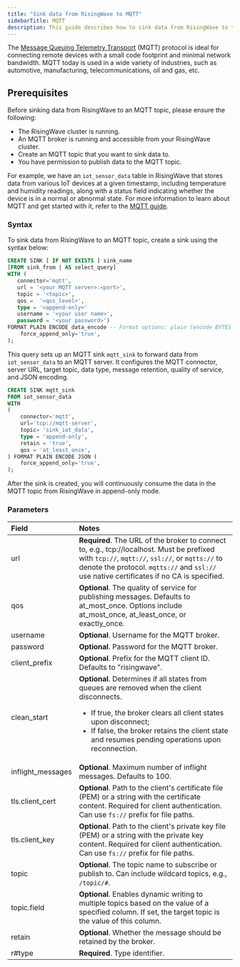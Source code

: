 ```yaml
---
title: "Sink data from RisingWave to MQTT"
sidebarTitle: MQTT
description: This guide describes how to sink data from RisingWave to the MQTT topic using the MQTT sink connector in RisingWave.
---
```


The [Message Queuing Telemetry Transport](https://mqtt.org/) (MQTT) protocol is ideal for connecting remote devices with a small code footprint and minimal network bandwidth. MQTT today is used in a wide variety of industries, such as automotive, manufacturing, telecommunications, oil and gas, etc.

## Prerequisites

Before sinking data from RisingWave to an MQTT topic, please ensure the following:

* The RisingWave cluster is running.
* An MQTT broker is running and accessible from your RisingWave cluster.
* Create an MQTT topic that you want to sink data to.
* You have permission to publish data to the MQTT topic.

For example, we have an `iot_sensor_data` table in RisingWave that stores data from various IoT devices at a given timestamp, including temperature and humidity readings, along with a status field indicating whether the device is in a normal or abnormal state. For more information to learn about MQTT and get started with it, refer to the [MQTT guide](https://mqtt.org/getting-started/).

### Syntax

To sink data from RisingWave to an MQTT topic, create a sink using the syntax below:

```sql
CREATE SINK [ IF NOT EXISTS ] sink_name
[FROM sink_from | AS select_query]
WITH (
   connector='mqtt',
   url = '<your MQTT server>:<port>',
   topic = '<topic>',
   qos =  '<qos_level>',
   type = '<append-only>'
   username = '<your user name>',
   password = '<your password>')
FORMAT PLAIN ENCODE data_encode -- Format options: plain (encode BYTES and JSON) (
    force_append_only='true',
);
```

This query sets up an MQTT sink `mqtt_sink` to forward data from `iot_sensor_data` to an MQTT server. It configures the MQTT connector, server URL, target topic, data type, message retention, quality of service, and JSON encoding.

```sql
CREATE SINK mqtt_sink
FROM iot_sensor_data
WITH
(
    connector='mqtt',
    url='tcp://mqtt-server',
    topic= 'sink_iot_data',
    type = 'append-only',
    retain = 'true',
    qos = 'at_least_once',
) FORMAT PLAIN ENCODE JSON (
    force_append_only='true',
);
```

After the sink is created, you will continuously consume the data in the MQTT topic from RisingWave in append-only mode.

### Parameters

| Field              | Notes                                                                                                                                                                                                                                                 |
| :----------------- | :---------------------------------------------------------------------------------------------------------------------------------------------------------------------------------------------------------------------------------------------------- |
| url                | **Required**. The URL of the broker to connect to, e.g., tcp://localhost. Must be prefixed with `tcp://`, `mqtt://`, `ssl://`, or `mqtts://` to denote the protocol. `mqtts://` and `ssl://` use native certificates if no CA is specified.                           |
| qos                | **Optional**. The quality of service for publishing messages. Defaults to at\_most\_once. Options include at\_most\_once, at\_least\_once, or exactly\_once.                                                                                              |
| username           | **Optional**. Username for the MQTT broker.                                                                                                                                                                                                               |
| password           | **Optional**. Password for the MQTT broker.                                                                                                                                                                                                               |
| client\_prefix     | **Optional**. Prefix for the MQTT client ID. Defaults to "risingwave".                                                                                                                                                                                    |
| clean\_start       | **Optional**. Determines if all states from queues are removed when the client disconnects.<ul><li>If true, the broker clears all client states upon disconnect;</li><li>If false, the broker retains the client state and resumes pending operations upon reconnection.</li></ul> |
| inflight\_messages | **Optional**. Maximum number of inflight messages. Defaults to 100.                                                                                                                                                                                       |
| tls.client\_cert   | **Optional**. Path to the client's certificate file (PEM) or a string with the certificate content. Required for client authentication. Can use `fs://` prefix for file paths.                                                                              |
| tls.client\_key    | **Optional**. Path to the client's private key file (PEM) or a string with the private key content. Required for client authentication. Can use `fs://` prefix for file paths.                                                                              |
| topic              | **Optional**. The topic name to subscribe or publish to. Can include wildcard topics, e.g., `/topic/#`.                                                                                                                                                     |
| topic.field | **Optional**. Enables dynamic writing to multiple topics based on the value of a specified column. If set, the target topic is the value of this column.|
| retain             | **Optional**. Whether the message should be retained by the broker.                                                                                                                                                                                       |
| r#type             | **Required**. Type identifier.                                                                                                                                                                                                                            |
